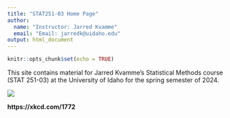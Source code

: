 ```yaml
---
title: "STAT251-03 Home Page"
author:
  name: "Instructor: Jarred Kvamme"
  email: "Email: jarredk@uidaho.edu"
output: html_document
---
```


```r
knitr::opts_chunk$set(echo = TRUE)
```




This site contains material for Jarred Kvamme's Statistical Methods course (STAT 251-03) at the University of Idaho for the spring semester of 2024.





![](C:/Users/Bruin/Documents/GitHub/UI_STAT251-03_Spring_2024/docs/images/it_was_i.png)

**https://xkcd.com/1772**